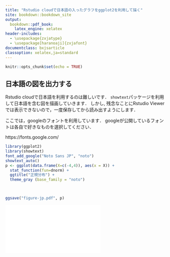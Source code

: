 ```yaml
---
title: "Rstudio cloudで日本語の入ったグラフをggplot2を利用して描く"
site: bookdown::bookdown_site
output:
  bookdown::pdf_book:
    latex_engine: xelatex
header-includes: 
  - \usepackage{zxjatype} 
  - \usepackage[haranoaji]{zxjafont} 
documentclass: bxjsarticle
classoption: xelatex,ja=standard
---
```


```r
knitr::opts_chunk$set(echo = TRUE)
```

## 日本語の図を出力する

Rstudio cloudで日本語を利用するのは難しいです．
`showtext`パッケージを利用して日本語を含む図を描画していきます．
しかし, 残念なことにRstudio Viewerでは表示できないので，一度保存してから読み出すようにします．

ここでは，googleのフォントを利用しています．
googleが公開しているフォントは各自で好きなものを選択してください．

https://fonts.google.com/


```r
library(ggplot2)
library(showtext)
font_add_google("Noto Sans JP", "noto")
showtext_auto()
p <- ggplot(data.frame(X=c(-4,4)), aes(x = X)) +
  stat_function(fun=dnorm) +
  ggtitle("正規分布") +
  theme_gray (base_family = "noto")
 


ggsave("figure-jp.pdf", p)
```


![](figure-jp.pdf) 

